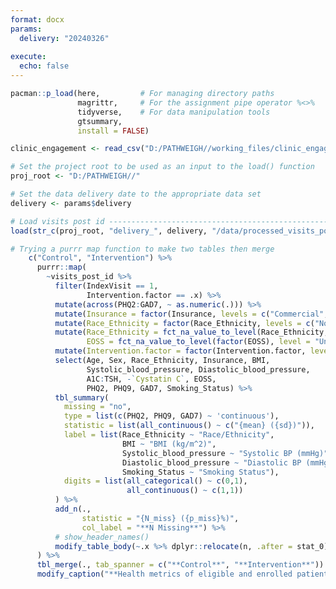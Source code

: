 ```yaml
---
format: docx
params:
  delivery: "20240326"
  
execute: 
  echo: false
---
```


```r
pacman::p_load(here,         # For managing directory paths
               magrittr,     # For the assignment pipe operator %<>%
               tidyverse,    # For data manipulation tools
               gtsummary,
               install = FALSE)    
```

```r
clinic_engagement <- read_csv("D:/PATHWEIGH//working_files/clinic_engagement.csv", col_types = cols())
```


```r
# Set the project root to be used as an input to the load() function
proj_root <- "D:/PATHWEIGH//"

# Set the data delivery date to the appropriate data set
delivery <- params$delivery

# Load visits post id -----------------------------------------------------------
load(str_c(proj_root, "delivery_", delivery, "/data/processed_visits_post_id_", delivery, ".Rdata"))
```

```r
# Trying a purrr map function to make two tables then merge
    c("Control", "Intervention") %>%
      purrr::map(
        ~visits_post_id %>%
          filter(IndexVisit == 1,
                 Intervention.factor == .x) %>%
          mutate(across(PHQ2:GAD7, ~ as.numeric(.))) %>%
          mutate(Insurance = factor(Insurance, levels = c("Commercial", "Medicare", "Medicaid", "Self-Pay", "Unknown"))) %>%
          mutate(Race_Ethnicity = factor(Race_Ethnicity, levels = c("Non-Hispanic White", "Hispanic or Latino", "Black or African American", "Asian", "Other", "Unknown"))) %>%
          mutate(Race_Ethnicity = fct_na_value_to_level(Race_Ethnicity, level = "Unknown"),
                 EOSS = fct_na_value_to_level(factor(EOSS), level = "Unknown")) %>%
          mutate(Intervention.factor = factor(Intervention.factor, levels = c("Control", "Intervention"))) %>%
          select(Age, Sex, Race_Ethnicity, Insurance, BMI,
                 Systolic_blood_pressure, Diastolic_blood_pressure, 
                 A1C:TSH, -`Cystatin C`, EOSS,
                 PHQ2, PHQ9, GAD7, Smoking_Status) %>%
          tbl_summary(
            missing = "no",
            type = list(c(PHQ2, PHQ9, GAD7) ~ 'continuous'),
            statistic = list(all_continuous() ~ c("{mean} ({sd})")),
            label = list(Race_Ethnicity ~ "Race/Ethnicity",
                         BMI ~ "BMI (kg/m^2)",
                         Systolic_blood_pressure ~ "Systolic BP (mmHg)",
                         Diastolic_blood_pressure ~ "Diastolic BP (mmHg)",
                         Smoking_Status ~ "Smoking Status"),
            digits = list(all_categorical() ~ c(0,1),
                          all_continuous() ~ c(1,1))
          ) %>%
          add_n(., 
                statistic = "{N_miss} ({p_miss}%)",
                col_label = "**N Missing**") %>%
          # show_header_names()
          modify_table_body(~.x %>% dplyr::relocate(n, .after = stat_0))
      ) %>%
      tbl_merge(., tab_spanner = c("**Control**", "**Intervention**")) %>%
      modify_caption("**Health metrics of eligible and enrolled patients at index visits**")
```

